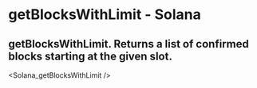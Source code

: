 # getBlocksWithLimit - Solana

## getBlocksWithLimit. Returns a list of confirmed blocks starting at the given slot.


<Solana_getBlocksWithLimit />

